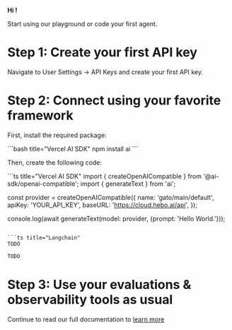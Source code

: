 
<Logo />

**Hi <UserName />!**

Start using our playground or code your first agent.

# Step 1: Create your first API key
Navigate to User Settings -> API Keys and create your first API key.


# Step 2: Connect using your favorite framework

First, install the required package:

<CodeBlock>
```bash title="Vercel AI SDK"
npm install ai
```
</CodeBlock>

Then, create the following code:

<CodeGroup>
```ts title="Vercel AI SDK"
import { createOpenAICompatible } from '@ai-sdk/openai-compatible';
import { generateText } from 'ai';

const provider = createOpenAICompatible({
  name: 'gato/main/default',
  apiKey: 'YOUR_API_KEY',
  baseURL: 'https://cloud.hebo.ai/api',
});

console.log(await generateText(model: provider, {prompt: 'Hello World.'}));
```

```ts title="Langchain"
TODO
```

```ts title="Agno"
TODO
```
</CodeGroup>


# Step 3: Use your evaluations & observability tools as usual

Continue to read our full documentation to [learn more](https://docs.hebo.ai/hebo_eval)

